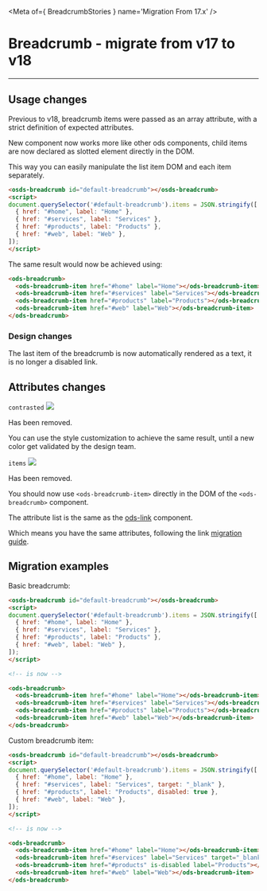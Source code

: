 
<Meta of={ BreadcrumbStories } name='Migration From 17.x' />

# Breadcrumb - migrate from v17 to v18
----

## Usage changes

Previous to v18, breadcrumb items were passed as an array attribute, with a strict definition of expected attributes.

New component now works more like other ods components, child items are now declared as slotted element directly in the DOM.

This way you can easily manipulate the list item DOM and each item separately.

```html
<osds-breadcrumb id="default-breadcrumb"></osds-breadcrumb>
<script>
document.querySelector('#default-breadcrumb').items = JSON.stringify([
  { href: "#home", label: "Home" },
  { href: "#services", label: "Services" },
  { href: "#products", label: "Products" },
  { href: "#web", label: "Web" },
]);
</script>
```

The same result would now be achieved using:
```html
<ods-breadcrumb>
  <ods-breadcrumb-item href="#home" label="Home"></ods-breadcrumb-item>
  <ods-breadcrumb-item href="#services" label="Services"></ods-breadcrumb-item>
  <ods-breadcrumb-item href="#products" label="Products"></ods-breadcrumb-item>
  <ods-breadcrumb-item href="#web" label="Web"></ods-breadcrumb-item>
</ods-breadcrumb>
```

### Design changes

The last item of the breadcrumb is now automatically rendered as a text, it is no longer a disabled link.

## Attributes changes

`contrasted` <img src="https://img.shields.io/badge/removed-FF0000" />

Has been removed.

You can use the style customization to achieve the same result, until a new color get validated by the design team.

`items` <img src="https://img.shields.io/badge/removed-FF0000" />

Has been removed.

You should now use `<ods-breadcrumb-item>` directly in the DOM of the `<ods-breadcrumb>` component.

The attribute list is the same as the [ods-link](?path=/docs/ods-components-link--documentation#properties) component.

Which means you have the same attributes, following the link [migration guide](?path=/docs/ods-components-link--migration-from-17-x).

## Migration examples

Basic breadcrumb:
```html
<osds-breadcrumb id="default-breadcrumb"></osds-breadcrumb>
<script>
document.querySelector('#default-breadcrumb').items = JSON.stringify([
  { href: "#home", label: "Home" },
  { href: "#services", label: "Services" },
  { href: "#products", label: "Products" },
  { href: "#web", label: "Web" },
]);
</script>

<!-- is now -->

<ods-breadcrumb>
  <ods-breadcrumb-item href="#home" label="Home"></ods-breadcrumb-item>
  <ods-breadcrumb-item href="#services" label="Services"></ods-breadcrumb-item>
  <ods-breadcrumb-item href="#products" label="Products"></ods-breadcrumb-item>
  <ods-breadcrumb-item href="#web" label="Web"></ods-breadcrumb-item>
</ods-breadcrumb>
```

Custom breadcrumb item:
```html
<osds-breadcrumb id="default-breadcrumb"></osds-breadcrumb>
<script>
document.querySelector('#default-breadcrumb').items = JSON.stringify([
  { href: "#home", label: "Home" },
  { href: "#services", label: "Services", target: "_blank" },
  { href: "#products", label: "Products", disabled: true },
  { href: "#web", label: "Web" },
]);
</script>

<!-- is now -->

<ods-breadcrumb>
  <ods-breadcrumb-item href="#home" label="Home"></ods-breadcrumb-item>
  <ods-breadcrumb-item href="#services" label="Services" target="_blank"></ods-breadcrumb-item>
  <ods-breadcrumb-item href="#products" is-disabled label="Products"></ods-breadcrumb-item>
  <ods-breadcrumb-item href="#web" label="Web"></ods-breadcrumb-item>
</ods-breadcrumb>
```
